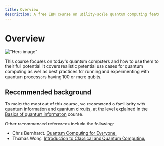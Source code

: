 ```yaml
---
title: Overview
description: A free IBM course on utility-scale quantum computing featuring realistic use cases and best practices
---
```


# Overview

!["Hero image"](/learning/images/courses/quantum-computing-in-practice/hero.svg)

This course focuses on today's quantum computers and how to use them to their full potential. It covers realistic potential use cases for quantum computing as well as best practices for running and experimenting with quantum processors having 100 or more qubits.

## Recommended background

To make the most out of this course, we recommend a familiarity with quantum information and quantum circuits, at the level explained in the [Basics of quantum information](/learning/courses/basics-of-quantum-information) course.

Other recommended references include the following:

- Chris Bernhardt. [Quantum Computing for Everyone.](https://mitpress.mit.edu/9780262539531/quantum-computing-for-everyone/)
- Thomas Wong. [Introduction to Classical and Quantum Computing.](https://www.thomaswong.net/introduction-to-classical-and-quantum-computing-1e4p.pdf)
